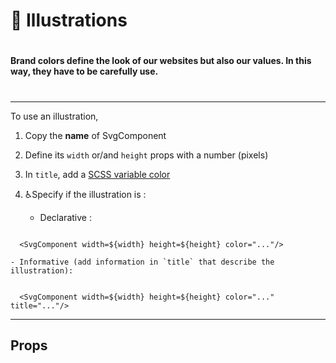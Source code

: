

<Meta title="⚛️Atoms|🎨 Illustrations" component={ThereIsABetterWay} />

# 🎨 Illustrations

#

#

#### Brand colors define the look of our websites but also our values. In this way, they have to be carefully use.

#

---

To use an illustration,

1. Copy the **name** of SvgComponent
2. Define its `width` or/and `height` props with a number (pixels)
3. In `title`, add a [SCSS variable color](/?path=/docs/⚛%EF%B8%8Fatoms-🌈-colors--page)
4. ♿Specify if the illustration is :

   - Declarative :

  ```

    <SvgComponent width=${width} height=${height} color="..."/>

  ```

    - Informative (add information in `title` that describe the illustration):

  ```

    <SvgComponent width=${width} height=${height} color="..." title="..."/>

  ```

---

<Preview>
  <Story name="Illustrations" className="illustrations">
    <ThereIsABetterWay width={100} height={100} color="primaryDark" />
  </Story>
</Preview>

## Props

<Props of={ThereIsABetterWay} />
